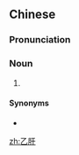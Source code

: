 ==Chinese==
{{zh-forms}}

===Pronunciation===
{{zh-pron
|m=yǐgān
|c=jyut3 gon1
|cat=n
}}

===Noun===
{{zh-noun}}

# {{zh-abbrev|乙型肝炎}}

====Synonyms====
* {{zh-l|B肝}}

[[zh:乙肝]]